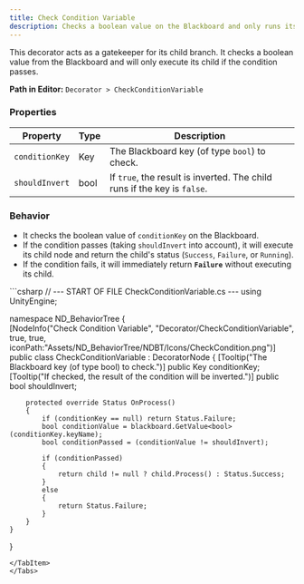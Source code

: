 ```yaml
---
title: Check Condition Variable
description: Checks a boolean value on the Blackboard and only runs its child if the condition is met.
---
```


This decorator acts as a gatekeeper for its child branch. It checks a boolean value from the Blackboard and will only execute its child if the condition passes.

**Path in Editor:** `Decorator > CheckConditionVariable`

### Properties

| Property         | Type  | Description                                                        |
| ---------------- | ----- | ------------------------------------------------------------------ |
| `conditionKey`   | Key   | The Blackboard key (of type `bool`) to check.                      |
| `shouldInvert`   | bool  | If `true`, the result is inverted. The child runs if the key is `false`. |

### Behavior

-   It checks the boolean value of `conditionKey` on the Blackboard.
-   If the condition passes (taking `shouldInvert` into account), it will execute its child node and return the child's status (`Success`, `Failure`, or `Running`).
-   If the condition fails, it will immediately return **`Failure`** without executing its child.

<Tabs>
<TabItem label="C# Code">
```csharp
// --- START OF FILE CheckConditionVariable.cs ---
using UnityEngine;

namespace ND_BehaviorTree
{   
    [NodeInfo("Check Condition Variable", "Decorator/CheckConditionVariable", true, true, iconPath:"Assets/ND_BehaviorTree/NDBT/Icons/CheckCondition.png")]
    public class CheckConditionVariable : DecoratorNode
    {
        [Tooltip("The Blackboard key (of type bool) to check.")]
        public Key conditionKey;
        [Tooltip("If checked, the result of the condition will be inverted.")]
        public bool shouldInvert;

        protected override Status OnProcess()
        {
            if (conditionKey == null) return Status.Failure;
            bool conditionValue = blackboard.GetValue<bool>(conditionKey.keyName);
            bool conditionPassed = (conditionValue != shouldInvert);

            if (conditionPassed)
            {
                return child != null ? child.Process() : Status.Success;
            }
            else
            {
                return Status.Failure;
            }
        }
    }
}

```
</TabItem>
</Tabs>
